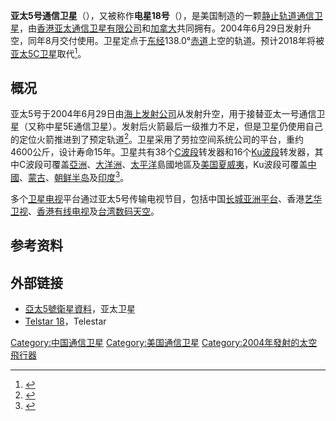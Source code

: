 {{for|英文名称同为“Telstar 18”的[[2018年国际足联世界杯|2018年国际足联世界杯]]比赛专用足球|电视之星 18}}
{{Infobox Spacecraft
|Organisation = {{HKG}}[[亚太卫星控股|亚太卫星控股]]<br>{{CAN}}{{tsl|en|Telesat|电星公司}}
|Major_Contractors = 美国{{tsl|en|SSL (company)|劳拉空间系统公司}}
|launch_date            =2004年6月29日（[[UTC|UTC]]）
|Image =
|caption= 
|COSPAR_ID= 2004-024A
|Mission_Type = 通信
|Carrier_Rocket = [[天頂3號SL運載火箭|天頂3號SL運載火箭]]
|Launch_Site = {{tsl|en|Odyssey (launch platform)|奥德赛海上发射平台}}
|Orbits = 
|Orbit_regime = [[地球同步轨道|地球同步轨道]]
|satellite_of = [[地球|地球]]
|Mass = 约4600kg
|Mission_Duration = 15年（計劃）
|Apoapsis = {{convert|35786|km|mi}}
|Periapsis = {{convert|35786|km|mi}}
}}
'''亚太5号通信卫星'''（{{lang-en|Apstar-5}}），又被称作'''电星18号'''（{{lang-en|Telstar-18}}），是美国{{tsl|en|SSL (company)|劳拉空间系统公司}}制造的一颗[[静止轨道|静止轨道]][[通信卫星|通信卫星]]，由[[香港|香港]][[亚太卫星控股|亚太通信卫星有限公司]]和[[加拿大|加拿大]]{{tsl|en|Telesat|电星公司}}共同拥有。2004年6月29日发射升空，同年8月交付使用。卫星定点于[[东经|东经]]138.0°[[赤道|赤道]]上空的轨道。预计2018年将被[[亚太5C卫星|亚太5C卫星]]取代<ref>{{Cite web |url=http://hkstock.cnfol.com/gangguzixun/20151224/22000972.shtml |title=亚太卫星(01045.HK)租用卫星转发器 租赁价9.3亿元 |author=阿思达克财经网 |date=2015-12-24 |publisher=中金在线 |accessdate=2016-06-08 |archiveurl=https://web.archive.org/web/20160608073939/http://hkstock.cnfol.com/gangguzixun/20151224/22000972.shtml |archivedate=2016-06-08 |deadurl=yes }}</ref>。

==概况==
亚太5号于2004年6月29日由[[海上发射公司|海上发射公司]]从{{tsl|en|Odyssey (launch platform)|奥德赛海上发射平台}}发射升空，用于接替亚太一号通信卫星（又称中星5E通信卫星）。发射后火箭最后一级推力不足，但是卫星仍使用自己的定位火箭推进到了预定轨道<ref>{{Cite web |url=http://www.spacelaunchreport.com/log2004.html |title=2004 Launch Stats |last=Kyle |first=Ed |date=2006-10-30 |publisher=Space Launch Report |accessdate=2016-06-08 |archiveurl=https://web.archive.org/web/20160603224127/http://www.spacelaunchreport.com/log2004.html |archivedate=2016-06-03 |deadurl=yes }}</ref>。卫星采用了劳拉空间系统公司的{{tsl|en|SSL 1300}}平台，重约4600公斤，设计寿命15年。卫星共有38个[[C波段|C波段]]转发器和16个[[Ku波段|Ku波段]]转发器，其中C波段可覆盖[[亞洲|亞洲]]、[[大洋洲|大洋洲]]、[[太平洋|太平洋]]島國地區及[[美国|美国]][[夏威夷|夏威夷]]，Ku波段可覆盖[[中國|中國]]、[[蒙古国|蒙古]]、[[朝鲜半岛|朝鲜半岛]]及[[印度|印度]]<ref>{{Cite web |url=http://www.aihangtian.com/hangtianqi/yt5.html |title=亚太5号通信卫星 |publisher=爱航天网 |accessdate=2016-06-08 |archiveurl=https://web.archive.org/web/20160608074403/http://www.aihangtian.com/hangtianqi/yt5.html |archivedate=2016-06-08 |deadurl=yes }}</ref>。

多个[[卫星电视|卫星电视]]平台通过亚太5号传输电视节目，包括中国[[长城平台|长城亚洲平台]]、香港[[艺华卫视|艺华卫视]]、[[香港有线电视|香港有线电视]]及[[台湾|台湾]][[数码天空|数码天空]]。

==参考资料==
{{reflist}}

==外部链接==
*[http://www.apstar.com/cn/apstar-fleet/apstar-5/ 亞太5號衛星資料]{{Wayback|url=http://www.apstar.com/cn/apstar-fleet/apstar-5/ |date=20160523125832 }}，亚太卫星
*[https://www.telesat.com/our-fleet#telstar-18 Telstar 18]{{Wayback|url=https://www.telesat.com/our-fleet#telstar-18 |date=20160530160758 }}，Telestar

{{中华人民共和国航天|state=collapsed}}

[[Category:中国通信卫星|Category:中国通信卫星]]
[[Category:美国通信卫星|Category:美国通信卫星]]
[[Category:2004年發射的太空飛行器|Category:2004年發射的太空飛行器]]